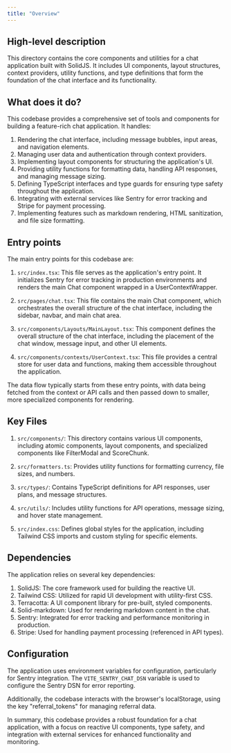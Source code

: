 ```yaml
---
title: "Overview"
---
```


## High-level description
This directory contains the core components and utilities for a chat application built with SolidJS. It includes UI components, layout structures, context providers, utility functions, and type definitions that form the foundation of the chat interface and its functionality.

## What does it do?
This codebase provides a comprehensive set of tools and components for building a feature-rich chat application. It handles:

1. Rendering the chat interface, including message bubbles, input areas, and navigation elements.
2. Managing user data and authentication through context providers.
3. Implementing layout components for structuring the application's UI.
4. Providing utility functions for formatting data, handling API responses, and managing message sizing.
5. Defining TypeScript interfaces and type guards for ensuring type safety throughout the application.
6. Integrating with external services like Sentry for error tracking and Stripe for payment processing.
7. Implementing features such as markdown rendering, HTML sanitization, and file size formatting.

## Entry points
The main entry points for this codebase are:

1. `src/index.tsx`: This file serves as the application's entry point. It initializes Sentry for error tracking in production environments and renders the main Chat component wrapped in a UserContextWrapper.

2. `src/pages/chat.tsx`: This file contains the main Chat component, which orchestrates the overall structure of the chat interface, including the sidebar, navbar, and main chat area.

3. `src/components/Layouts/MainLayout.tsx`: This component defines the overall structure of the chat interface, including the placement of the chat window, message input, and other UI elements.

4. `src/components/contexts/UserContext.tsx`: This file provides a central store for user data and functions, making them accessible throughout the application.

The data flow typically starts from these entry points, with data being fetched from the context or API calls and then passed down to smaller, more specialized components for rendering.

## Key Files
1. `src/components/`: This directory contains various UI components, including atomic components, layout components, and specialized components like FilterModal and ScoreChunk.

2. `src/formatters.ts`: Provides utility functions for formatting currency, file sizes, and numbers.

3. `src/types/`: Contains TypeScript definitions for API responses, user plans, and message structures.

4. `src/utils/`: Includes utility functions for API operations, message sizing, and hover state management.

5. `src/index.css`: Defines global styles for the application, including Tailwind CSS imports and custom styling for specific elements.

## Dependencies
The application relies on several key dependencies:

1. SolidJS: The core framework used for building the reactive UI.
2. Tailwind CSS: Utilized for rapid UI development with utility-first CSS.
3. Terracotta: A UI component library for pre-built, styled components.
4. Solid-markdown: Used for rendering markdown content in the chat.
5. Sentry: Integrated for error tracking and performance monitoring in production.
6. Stripe: Used for handling payment processing (referenced in API types).

## Configuration
The application uses environment variables for configuration, particularly for Sentry integration. The `VITE_SENTRY_CHAT_DSN` variable is used to configure the Sentry DSN for error reporting.

Additionally, the codebase interacts with the browser's localStorage, using the key "referral_tokens" for managing referral data.

In summary, this codebase provides a robust foundation for a chat application, with a focus on reactive UI components, type safety, and integration with external services for enhanced functionality and monitoring.